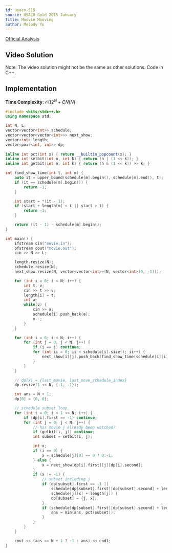 ```yaml
---
id: usaco-515
source: USACO Gold 2015 January
title: Moovie Mooving
author: Melody Yu
---
```


[Official Analysis](http://www.usaco.org/current/data/sol_movie_gold.html)

## Video Solution

Note: The video solution might not be the same as other solutions. Code in C++.
<Youtube id="oKm_GZD9u1E" />

## Implementation
**Time Complexity:** $\mathcal{O}((2^N+CN)N)$

<LanguageSection>

<CPPSection>

```cpp
#include <bits/stdc++.h>
using namespace std;

int N, L;
vector<vector<int>> schedule;
vector<vector<vector<int>>> next_show;
vector<int> length;
vector<pair<int, int>> dp;
	
inline int pct(int x) { return __builtin_popcount(x); }
inline int setbit(int n, int k) { return (n | (1 << k)); }
inline int getbit(int n, int k) { return (n & (1 << k)) >> k; }

int find_show_time(int t, int m) {
	auto it = upper_bound(schedule[m].begin(), schedule[m].end(), t);
	if (it == schedule[m].begin()) {
		return -1;
	}

	int start = *(it - 1);
	if (start + length[m] < t || start > t) {
		return -1;
	}

	return (it - 1) - schedule[m].begin();
}

int main() {
	ifstream cin("movie.in");
	ofstream cout("movie.out");
	cin >> N >> L;

	length.resize(N);
	schedule.resize(N);
	next_show.resize(N, vector<vector<int>>(N, vector<int>(0, -1)));

	for (int i = 0; i < N; i++) {
		int t, v;
		cin >> t >> v;
		length[i] = t;
		int a;
		while(v) {
			cin >> a;
			schedule[i].push_back(a);
			v--;
		}
	}

	for (int i = 0; i < N; i++) {
		for (int j = 0; j < N; j++) {
			if (i == j) continue;
			for (int ii = 0; ii < schedule[i].size(); ii++) {
				next_show[i][j].push_back(find_show_time(schedule[i][ii] + length[i], j));
			}
		}
	}

	// dp[x] = {last_movie, last_move_schedule_index}
	dp.resize(1 << N, {-1, -1});

	int ans = N + 1;
	dp[0] = {0, 0};

	// schedule subset loop
	for (int i = 0; i < 1 << N; i++) {
		if (dp[i].first == -1) continue;
		for (int j = 0; j < N; j++) {
			// has movie j already been watched?
			if (getbit(i, j)) continue;
			int subset = setbit(i, j);

			int x;
			if (i == 0) {
				x = schedule[j][0] == 0 ? 0:-1;
			} else {
				x = next_show[dp[i].first][j][dp[i].second];
			}
			if (x != -1) {
				// subset including j
				if (dp[subset].first == -1 || 
					schedule[dp[subset].first][dp[subset].second] + length[dp[subset].first] < 
					schedule[j][x] + length[j]) {
					dp[subset] = {j, x};
				}
				if (schedule[dp[subset].first][dp[subset].second] + length[dp[subset].first] >= L) {
					ans = min(ans, pct(subset));
				}
			}
		}
	}

	cout << (ans == N + 1 ? -1 : ans) << endl;
}
```

</CPPSection>


</LanguageSection>
